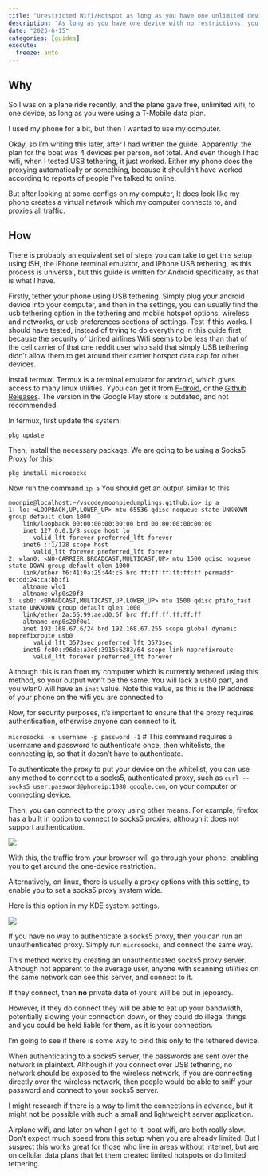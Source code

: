 ```yaml
---
title: "Urestricted Wifi/Hotspot as long as you have one unlimited device"
description: "As long as you have one device with no restrictions, you can make this become many"
date: "2023-6-15"
categories: [guides]
execute:
  freeze: auto
---
```


## Why

So I was on a plane ride recently, and the plane gave free, unlimited wifi, to one device, as long as you were using a T-Mobile data plan. 

I used my phone for a bit, but then I wanted to use my computer. 

Okay, so I'm writing this later, after I had written the guide. Apparently, the plan for the boat was 4 devices per person, not total. And even though I had wifi, when I tested USB tethering, it just worked. Either my phone does the proxying automatically or something, because it shouldn't have worked according to reports of people I've talked to online. 

But after looking at some configs on my computer, It does look like my phone creates a virtual network which my computer connects to, and proxies all traffic. 

## How

There is probably an equivalent set of steps you can take to get this setup using iSH, the iPhone terminal emulator, and iPhone USB tethering, as this process is universal, but this guide is written for Android specifically, as that is what I have.

Firstly, tether your phone using USB tethering. Simply plug your android device into your computer, and then in the settings, you can usually find the usb tethering option in the tethering and mobile hotspot options, wireless and networks, or usb preferences sections of settings. Test if this works. I should have tested, instead of trying to do everything in this guide first, because the security of United airlines Wifi seems to be less than that of the cell carrier of that one reddit user who said that simply USB tethering didn't allow them to get around their carrier hotspot data cap for other devices.

Install termux. Termux is a terminal emulator for android, which gives access to many linux utilities. Yyou can get it from [F-droid](https://f-droid.org/packages/com.termux/), or the [Github Releases](https://github.com/termux/termux-app/releases/). The version in the Google Play store is outdated, and not recommended.

In termux, first update the system:

`pkg update`

Then, install the necessary package. We are going to be using a Socks5 Proxy for this.

`pkg install microsocks`

Now run the command `ip a` You should get an output similar to this

```.default
moonpie@localhost:~/vscode/moonpiedumplings.github.io> ip a
1: lo: <LOOPBACK,UP,LOWER_UP> mtu 65536 qdisc noqueue state UNKNOWN group default qlen 1000
    link/loopback 00:00:00:00:00:00 brd 00:00:00:00:00:00
    inet 127.0.0.1/8 scope host lo
       valid_lft forever preferred_lft forever
    inet6 ::1/128 scope host 
       valid_lft forever preferred_lft forever
2: wlan0: <NO-CARRIER,BROADCAST,MULTICAST,UP> mtu 1500 qdisc noqueue state DOWN group default qlen 1000
    link/ether f6:41:0a:25:44:c5 brd ff:ff:ff:ff:ff:ff permaddr 0c:dd:24:ca:bb:f1
    altname wlo1
    altname wlp0s20f3
3: usb0: <BROADCAST,MULTICAST,UP,LOWER_UP> mtu 1500 qdisc pfifo_fast state UNKNOWN group default qlen 1000
    link/ether 2a:56:99:ae:d0:6f brd ff:ff:ff:ff:ff:ff
    altname enp0s20f0u1
    inet 192.168.67.6/24 brd 192.168.67.255 scope global dynamic noprefixroute usb0
       valid_lft 3573sec preferred_lft 3573sec
    inet6 fe80::96de:a3e6:3915:6283/64 scope link noprefixroute 
       valid_lft forever preferred_lft forever
```

Although this is ran from my computer which is currently tethered using this method, so your output won't be the same. You will lack a usb0 part, and you wlan0 will have an `inet` value. Note this value, as this is the IP address of your phone on the wifi you are connected to.

Now, for security purposes, it's important to ensure that the proxy requires authentication, otherwise anyone can connect to it.

`microsocks -u username -p password -1` # This command requires a username and password to authenticate once, then whitelists, the connecting ip, so that it doesn't have to authenticate.


To authenticate the proxy to put your device on the whitelist, you can use any method to connect to a socks5, authenticated proxy, such as `curl --socks5 user:password@phoneip:1080 google.com`, on your computer or connecting device. 

Then, you can connect to the proxy using other means. For example, firefox has a built in option to connect to socks5 proxies, although it does not support authentication.

![](images/firefoxsettings.png)

With this, the traffic from your browser will go through your phone, enabling you to get around the one-device restriction. 

Alternatively, on linux, there is usually a proxy options with this setting, to enable you to set a socks5 proxy system wide. 

Here is this option in my KDE system settings.

![](images/kdesettings.png)

If you have no way to authenticate a socks5 proxy, then you can run an unauthenticated proxy. Simply run `microsocks`, and connect the same way.

::: {.callout-warning}
This method works by creating an unauthenticated socks5 proxy server. Although not apparent to the average user, anyone with scanning utilities on the same network can see this server, and connect to it. 

If they connect, then **no** private data of yours will be put in jepoardy.

However, if they do connect they will be able to eat up your bandwidth, potentially slowing your connection down, or they could do illegal things and you could be held liable for them, as it is your connection.

I'm going to see if there is some way to bind this only to the tethered device.
:::

::: {.callout-note}
When authenticating to a socks5 server, the passwords are sent over the network in plaintext. Although if you connect over USB tethering, no network should be exposed to the wireless network, if you are connecting directly over the wireless network, then people would be able to sniff your password and connect to your socks5 server. 

I might research if there is a way to limit the connections in advance, but it might not be possible with such a small and lightweight server application.
:::



Airplane wifi, and later on when I get to it, boat wifi, are both really slow. Don't expect much speed from this setup when you are already limited. But I suspect this works great for those who live in areas without internet, but are on cellular data plans that let them created limited hotspots or do limited tethering.



